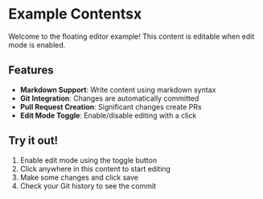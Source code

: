 # Example Contentsx


Welcome to the floating editor example! This content is editable when edit mode is enabled.

## Features

- **Markdown Support**: Write content using markdown syntax
- **Git Integration**: Changes are automatically committed
- **Pull Request Creation**: Significant changes create PRs
- **Edit Mode Toggle**: Enable/disable editing with a click

## Try it out!

1. Enable edit mode using the toggle button
2. Click anywhere in this content to start editing
3. Make some changes and click save
4. Check your Git history to see the commit

